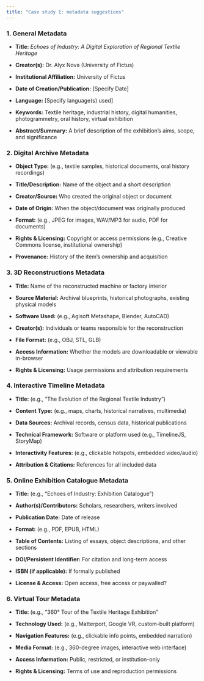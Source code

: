 ```yaml
---
title: "Case study 1: metadata suggestions"
---
```


### **1. General Metadata**

-   **Title:** *Echoes of Industry: A Digital Exploration of Regional Textile Heritage*

-   **Creator(s):** Dr. Alyx Nova (University of Fictus)

-   **Institutional Affiliation:** University of Fictus

-   **Date of Creation/Publication:** \[Specify Date\]

-   **Language:** \[Specify language(s) used\]

-   **Keywords:** Textile heritage, industrial history, digital humanities, photogrammetry, oral history, virtual exhibition

-   **Abstract/Summary:** A brief description of the exhibition's aims, scope, and significance

### **2. Digital Archive Metadata**

-   **Object Type:** (e.g., textile samples, historical documents, oral history recordings)

-   **Title/Description:** Name of the object and a short description

-   **Creator/Source:** Who created the original object or document

-   **Date of Origin:** When the object/document was originally produced

-   **Format:** (e.g., JPEG for images, WAV/MP3 for audio, PDF for documents)

-   **Rights & Licensing:** Copyright or access permissions (e.g., Creative Commons license, institutional ownership)

-   **Provenance:** History of the item’s ownership and acquisition

### **3. 3D Reconstructions Metadata**

-   **Title:** Name of the reconstructed machine or factory interior

-   **Source Material:** Archival blueprints, historical photographs, existing physical models

-   **Software Used:** (e.g., Agisoft Metashape, Blender, AutoCAD)

-   **Creator(s):** Individuals or teams responsible for the reconstruction

-   **File Format:** (e.g., OBJ, STL, GLB)

-   **Access Information:** Whether the models are downloadable or viewable in-browser

-   **Rights & Licensing:** Usage permissions and attribution requirements

### **4. Interactive Timeline Metadata**

-   **Title:** (e.g., "The Evolution of the Regional Textile Industry")

-   **Content Type:** (e.g., maps, charts, historical narratives, multimedia)

-   **Data Sources:** Archival records, census data, historical publications

-   **Technical Framework:** Software or platform used (e.g., TimelineJS, StoryMap)

-   **Interactivity Features:** (e.g., clickable hotspots, embedded video/audio)

-   **Attribution & Citations:** References for all included data

### **5. Online Exhibition Catalogue Metadata**

-   **Title:** (e.g., "Echoes of Industry: Exhibition Catalogue")

-   **Author(s)/Contributors:** Scholars, researchers, writers involved

-   **Publication Date:** Date of release

-   **Format:** (e.g., PDF, EPUB, HTML)

-   **Table of Contents:** Listing of essays, object descriptions, and other sections

-   **DOI/Persistent Identifier:** For citation and long-term access

-   **ISBN (if applicable):** If formally published

-   **License & Access:** Open access, free access or paywalled?

### **6. Virtual Tour Metadata**

-   **Title:** (e.g., "360° Tour of the Textile Heritage Exhibition"

-   **Technology Used:** (e.g., Matterport, Google VR, custom-built platform)

-   **Navigation Features:** (e.g., clickable info points, embedded narration)

-   **Media Format:** (e.g., 360-degree images, interactive web interface)

-   **Access Information:** Public, restricted, or institution-only

-   **Rights & Licensing:** Terms of use and reproduction permissions
